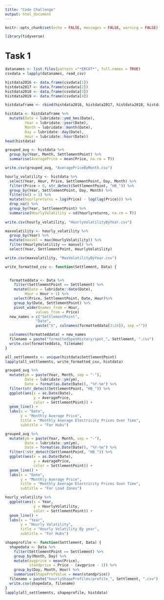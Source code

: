 ```yaml
---
title: "Code Challenge"
output: html_document
---
```


```r
knitr::opts_chunk$set(echo = FALSE, messages = FALSE, warning = FALSE)
```



```r
library(tidyverse)
```

# Task 1

```r
datanames <- list.files(pattern ="*ERCOT*", full.names = TRUE)
csvdata = lapply(datanames, read_csv)

histdata2016 <- data.frame(csvdata[1])
histdata2017 <- data.frame(csvdata[2])
histdata2018 <- data.frame(csvdata[3])
histdata2019 <- data.frame(csvdata[4])
```


```r
histdataframe <- rbind(histdata2016, histdata2017, histdata2018, histdata2019)
```


```r
histdata <- histdataframe %>%
  mutate(Date = lubridate::ymd_hms(Date),
         Year = lubridate::year(Date),
         Month = lubridate::month(Date),
         Day = lubridate::day(Date),
         Hour = lubridate::hour(Date))
head(histdata)
```


```r
grouped_avg <- histdata %>%
  group_by(Year, Month, SettlementPoint) %>%
  summarise(AveragePrice = mean(Price, na.rm = T))

write.csv(grouped_avg, "AveragePriceByMonth.csv")

```
```r
hourly_volatility <- histdata %>%
  select(Year, Hour, Price, SettlementPoint, Day, Month) %>%
  filter(Price > 0, str_detect(SettlementPoint, "HB_")) %>%
  group_by(Year, SettlementPoint, Day, Month) %>%
  filter(n() > 1) %>%
  mutate(hourlyreturns = log(Price) - log(lag(Price))) %>%
  drop_na() %>%
  group_by(Year, SettlementPoint) %>%
  summarise(HourlyVolatility = sd(hourlyreturns, na.rm = T))
    
write.csv(hourly_volatility, "HourlyVolatilityByYear.csv")
```
```r
maxvolatility <- hourly_volatility %>%
  group_by(Year) %>%
  mutate(maxvol = max(HourlyVolatility)) %>%
  filter(HourlyVolatility == maxvol) %>%
  select(Year, SettlementPoint, HourlyVolatility)

write.csv(maxvolatility, "MaxVolatilityByYear.csv")
```

```r
write_formatted_csv <- function(Settlement, Data) {
  

  formatteddata <- Data %>%
    filter(SettlementPoint == Settlement) %>%
    mutate(Date = lubridate::date(Date),
         Hour = Hour + 1) %>%
    select(Price, SettlementPoint, Date, Hour)%>%
    group_by(Date, SettlementPoint) %>%
    pivot_wider(names_from = Hour,
              values_from = Price)
  new_names = c("SettlementPoint", 
              "Date", 
              paste("X", colnames(formatteddata[3:24]), sep =""))

  colnames(formatteddata) = new_names
  filename = paste("formattedSpotHistory/spot_", Settlement, ".csv")
  write.csv(formatteddata, filename)
}
```

```r
all_settlements <- unique(histdata$SettlementPoint)
lapply(all_settlements, write_formatted_csv, histdata)
```
```r
grouped_avg %>%
  mutate(ym = paste(Year, Month, sep = "-"),
         Date = lubridate::ym(ym),
         Date = format(as.Date(Date)), "%Y-%m") %>%
  filter(str_detect(SettlementPoint, "HB_")) %>%
  ggplot(aes(x = as.Date(Date), 
             y = AveragePrice, 
             color = SettlementPoint)) +
  geom_line() + 
  labs(x = "Date",
       y = "Monthly Average Price",
       title = "Monthly Average Electricity Prices Over Time",
       subtitle = "For Hubs")
```
```r
grouped_avg %>%
  mutate(ym = paste(Year, Month, sep = "-"),
         Date = lubridate::ym(ym),
         Date = format(as.Date(Date)), "%Y-%m") %>%
  filter(!str_detect(SettlementPoint, "HB_")) %>%
  ggplot(aes(x = as.Date(Date), 
             y = AveragePrice, 
             color = SettlementPoint)) +
  geom_line() + 
  labs(x = "Date",
       y = "Monthly Average Price",
       title = "Monthly Average Electricity Prices Over Time",
       subtitle = "For Load Zones")
```

```r
hourly_volatility %>%
  ggplot(aes(x = Year,
             y = HourlyVolatility,
             color = SettlementPoint)) +
  geom_line() +
  labs(x = "Year",
       y = "Hourly Volatility",
       title = "Hourly Volatility By year",
       subtitle = "For Hubs")

```
```r
shapeprofile <- function(Settlement, Data) {
  shapedata <- Data %>%
    filter(SettlementPoint == Settlement) %>%
    group_by(Month, Day) %>%
    mutate(avgprice = mean(Price),
           standprice = Price - (avgprice - 1)) %>%
    group_by(Day, Month, Hour) %>%
    summarise(ShapeProfValue = mean(standprice))
  filename = paste("hourlyShapeProfiles/profile_", Settlement, ".csv")
  write.csv(shapedata, filename)
}
lapply(all_settlements, shapeprofile, histdata)
```




